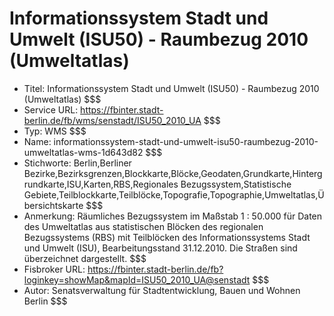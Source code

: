 # Informationssystem Stadt und Umwelt (ISU50) - Raumbezug 2010 (Umweltatlas)
- Titel: Informationssystem Stadt und Umwelt (ISU50) - Raumbezug 2010 (Umweltatlas) $$$
- Service URL: https://fbinter.stadt-berlin.de/fb/wms/senstadt/ISU50_2010_UA $$$
- Typ: WMS $$$
- Name: informationssystem-stadt-und-umwelt-isu50-raumbezug-2010-umweltatlas-wms-1d643d82 $$$
- Stichworte: Berlin,Berliner  Bezirke,Bezirksgrenzen,Blockkarte,Blöcke,Geodaten,Grundkarte,Hintergrundkarte,ISU,Karten,RBS,Regionales Bezugssystem,Statistische Gebiete,Teilblockkarte,Teilblöcke,Topografie,Topographie,Umweltatlas,Übersichtskarte $$$
- Anmerkung: Räumliches Bezugssystem im Maßstab 1 : 50.000 für Daten des Umweltatlas aus statistischen Blöcken des regionalen Bezugssystems (RBS) mit Teilblöcken des Informationssystems Stadt und Umwelt (ISU), Bearbeitungsstand 31.12.2010. Die Straßen sind überzeichnet dargestellt. $$$
- Fisbroker URL: https://fbinter.stadt-berlin.de/fb?loginkey=showMap&mapId=ISU50_2010_UA@senstadt $$$
- Autor: Senatsverwaltung für Stadtentwicklung, Bauen und Wohnen Berlin $$$
